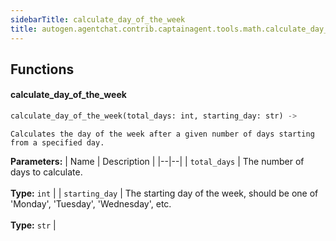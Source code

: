```yaml
---
sidebarTitle: calculate_day_of_the_week
title: autogen.agentchat.contrib.captainagent.tools.math.calculate_day_of_the_week
---
```


## Functions

<code class="doc-symbol doc-symbol-heading doc-symbol-function"></code>
#### calculate_day_of_the_week
<a href="#autogen.agentchat.contrib.captainagent.tools.math.calculate_day_of_the_week..calculate_day_of_the_week" class="headerlink" title="Permanent link"></a>

```python
calculate_day_of_the_week(total_days: int, starting_day: str) -> 
```

    Calculates the day of the week after a given number of days starting from a specified day.

<b>Parameters:</b>
| Name | Description |
|--|--|
| `total_days` | The number of days to calculate.<br/><br/>**Type:** `int` |
| `starting_day` | The starting day of the week, should be one of 'Monday', 'Tuesday', 'Wednesday', etc.<br/><br/>**Type:** `str` |

<br />